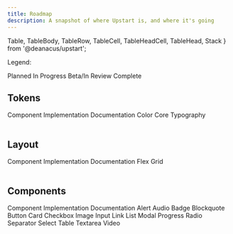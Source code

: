 ```yaml
---
title: Roadmap
description: A snapshot of where Upstart is, and where it's going
---
```



  Table,
  TableBody,
  TableRow,
  TableCell,
  TableHeadCell,
  TableHead,
  Stack
} from '@deanacus/upstart';

Legend: 

<Stack horizontal>
  <span><Status variant="grey" /> Planned</span>
  <span><Status variant="secondary" /> In Progress</span>
  <span><Status variant="warning" /> Beta/In Review</span>
  <span><Status variant="success" /> Complete</span>
</Stack>

## Tokens

<Table>
  <TableHead>
    <TableHeadCell>Component</TableHeadCell>
    <TableHeadCell>Implementation</TableHeadCell>
    <TableHeadCell>Documentation</TableHeadCell>
  </TableHead>
  <TableBody>
    <TableRow>
      <TableCell>Color</TableCell>
      <TableCell>
        <Status variant="warning" />
      </TableCell>
      <TableCell>
        <Status variant="secondary" />
      </TableCell>
    </TableRow>
    <TableRow>
      <TableCell>Core Typography</TableCell>
      <TableCell>
        <Status variant="success" />
      </TableCell>
      <TableCell>
        <Status variant="secondary" />
      </TableCell>
    </TableRow>
  </TableBody>
</Table>

## Layout

<Table>
  <TableHead>
    <TableHeadCell>Component</TableHeadCell>
    <TableHeadCell>Implementation</TableHeadCell>
    <TableHeadCell>Documentation</TableHeadCell>
  </TableHead>
  <TableBody>
    <TableRow>
      <TableCell>Flex</TableCell>
      <TableCell>
        <Status variant="secondary" />
      </TableCell>
      <TableCell>
        <Status variant="grey" />
      </TableCell>
    </TableRow>
    <TableRow>
      <TableCell>Grid</TableCell>
      <TableCell>
        <Status variant="secondary" />
      </TableCell>
      <TableCell>
        <Status variant="grey" />
      </TableCell>
    </TableRow>
  </TableBody>
</Table>

## Components

<Table>
  <TableHead>
    <TableHeadCell>Component</TableHeadCell>
    <TableHeadCell>Implementation</TableHeadCell>
    <TableHeadCell>Documentation</TableHeadCell>
  </TableHead>
  <TableBody>
    <TableRow>
      <TableCell>Alert</TableCell>
      <TableCell>
        <Status variant="grey" />
      </TableCell>
      <TableCell>
        <Status variant="grey" />
      </TableCell>
    </TableRow>
    <TableRow>
      <TableCell>Audio</TableCell>
      <TableCell>
        <Status variant="success" />
      </TableCell>
      <TableCell>
        <Status variant="success" />
      </TableCell>
    </TableRow>
    <TableRow>
      <TableCell>Badge</TableCell>
      <TableCell>
        <Status variant="warning" />
      </TableCell>
      <TableCell>
        <Status variant="secondary" />
      </TableCell>
    </TableRow>
    <TableRow>
      <TableCell>Blockquote</TableCell>
      <TableCell>
        <Status variant="warning" />
      </TableCell>
      <TableCell>
        <Status variant="secondary" />
      </TableCell>
    </TableRow>
    <TableRow>
      <TableCell>Button</TableCell>
      <TableCell>
        <Status variant="success" />
      </TableCell>
      <TableCell>
        <Status variant="warning" />
      </TableCell>
    </TableRow>
    <TableRow>
      <TableCell>Card</TableCell>
      <TableCell>
        <Status variant="secondary" />
      </TableCell>
      <TableCell>
        <Status variant="grey" />
      </TableCell>
    </TableRow>
    <TableRow>
      <TableCell>Checkbox</TableCell>
      <TableCell>
        <Status variant="grey" />
      </TableCell>
      <TableCell>
        <Status variant="grey" />
      </TableCell>
    </TableRow>
    <TableRow>
      <TableCell>Image</TableCell>
      <TableCell>
        <Status variant="secondary" />
      </TableCell>
      <TableCell>
        <Status variant="secondary" />
      </TableCell>
    </TableRow>
    <TableRow>
      <TableCell>Input</TableCell>
      <TableCell>
        <Status variant="grey" />
      </TableCell>
      <TableCell>
        <Status variant="grey" />
      </TableCell>
    </TableRow>
    <TableRow>
      <TableCell>Link</TableCell>
      <TableCell>
        <Status variant="warning" />
      </TableCell>
      <TableCell>
        <Status variant="secondary" />
      </TableCell>
    </TableRow>
    <TableRow>
      <TableCell>List</TableCell>
      <TableCell>
        <Status variant="secondary" />
      </TableCell>
      <TableCell>
        <Status variant="secondary" />
      </TableCell>
    </TableRow>
    <TableRow>
      <TableCell>Modal</TableCell>
      <TableCell>
        <Status variant="grey" />
      </TableCell>
      <TableCell>
        <Status variant="grey" />
      </TableCell>
    </TableRow>
    <TableRow>
      <TableCell>Progress</TableCell>
      <TableCell>
        <Status variant="grey" />
      </TableCell>
      <TableCell>
        <Status variant="grey" />
      </TableCell>
    </TableRow>
    <TableRow>
      <TableCell>Radio</TableCell>
      <TableCell>
        <Status variant="grey" />
      </TableCell>
      <TableCell>
        <Status variant="grey" />
      </TableCell>
    </TableRow>
    <TableRow>
      <TableCell>Separator</TableCell>
      <TableCell>
        <Status variant="secondary" />
      </TableCell>
      <TableCell>
        <Status variant="grey" />
      </TableCell>
    </TableRow>
    <TableRow>
      <TableCell>Select</TableCell>
      <TableCell>
        <Status variant="grey" />
      </TableCell>
      <TableCell>
        <Status variant="grey" />
      </TableCell>
    </TableRow>
    <TableRow>
      <TableCell>Table</TableCell>
      <TableCell>
        <Status variant="secondary" />
      </TableCell>
      <TableCell>
        <Status variant="grey" />
      </TableCell>
    </TableRow>
    <TableRow>
      <TableCell>Textarea</TableCell>
      <TableCell>
        <Status variant="grey" />
      </TableCell>
      <TableCell>
        <Status variant="grey" />
      </TableCell>
    </TableRow>
    <TableRow>
      <TableCell>Video</TableCell>
      <TableCell>
        <Status variant="grey" />
      </TableCell>
      <TableCell>
        <Status variant="grey" />
      </TableCell>
    </TableRow>
  </TableBody>
</Table>
